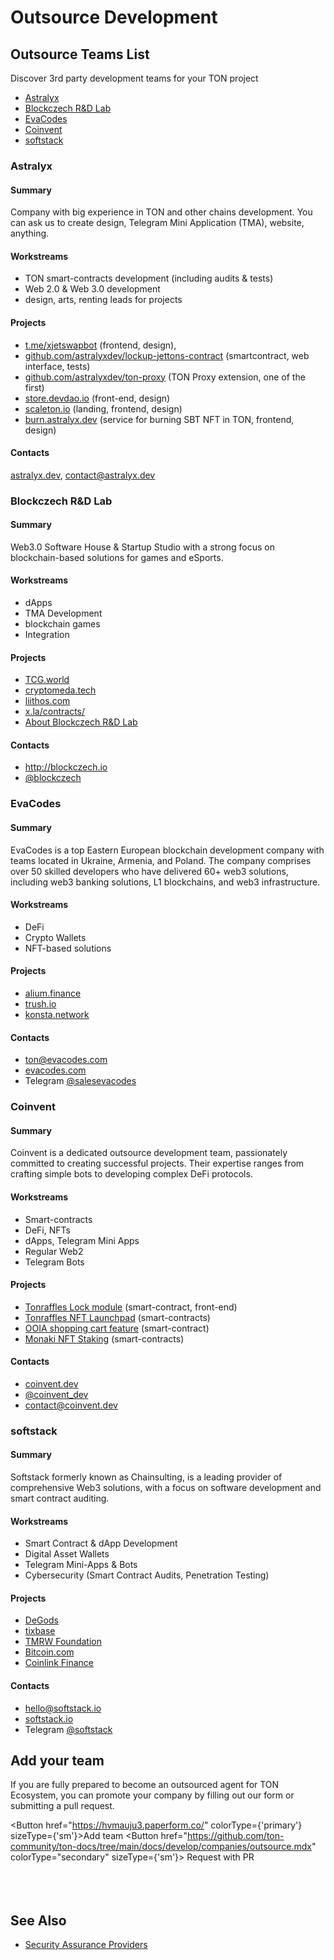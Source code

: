 
# Outsource Development

## Outsource Teams List

Discover 3rd party development teams for your TON project

- [Astralyx](#astralyx)
- [Blockczech R&D Lab](#blockczech-rd-lab)
- [EvaCodes](#evacodes)
- [Coinvent](#coinvent)
- [softstack](#softstack)

### Astralyx

#### Summary

Company with big experience in TON and other chains development. You can ask us to create design, Telegram Mini Application (TMA), website, anything.

#### Workstreams

- TON smart-contracts development (including audits & tests)
- Web 2.0 & Web 3.0 development
- design, arts, renting leads for projects

#### Projects

- [t.me/xjetswapbot](http://t.me/xjetswapbot) (frontend, design),
- [github.com/astralyxdev/lockup-jettons-contract](http://github.com/astralyxdev/lockup-jettons-contract) (smartcontract, web interface, tests)
- [github.com/astralyxdev/ton-proxy](http://github.com/astralyxdev/ton-proxy) (TON Proxy extension, one of the first)
- [store.devdao.io](http://store.devdao.io) (front-end, design)
- [scaleton.io](http://scaleton.io) (landing, frontend, design)
- [burn.astralyx.dev](http://burn.astralyx.dev) (service for burning SBT NFT in TON, frontend, design)

#### Contacts

[astralyx.dev](http://astralyx.dev), contact@astralyx.dev

### Blockczech R&D Lab

#### Summary

Web3.0 Software House & Startup Studio with a strong focus on blockchain-based solutions for games and eSports.

#### Workstreams

- dApps 
- TMA Development
- blockchain games
- Integration

#### Projects

- [TCG.world](http://TCG.world) 
- [cryptomeda.tech ](http://cryptomeda.tech)
- [liithos.com](http://liithos.com) 
- [x.la/contracts/](http://x.la/contracts/)
- [About Blockczech R&D Lab](https://docs.google.com/presentation/d/1htMH1ihm31wQSn08ZziFfK6NpbPSHA3M/edit?usp=sharing&ouid=105247529013711719883&rtpof=true&sd=true)

#### Contacts

- http://blockczech.io
- [@blockczech](https://t.me/blockczech)

### EvaCodes

#### Summary

EvaCodes is a top Eastern European blockchain development company with teams located in Ukraine, Armenia, and Poland. The company comprises over 50 skilled developers who have delivered 60+ web3 solutions, including web3 banking solutions, L1 blockchains, and web3 infrastructure.

#### Workstreams

- DeFi
- Crypto Wallets
- NFT-based solutions

#### Projects

- [alium.finance](https://alium.finance/)
- [trush.io](https://trush.io/)
- [konsta.network](https://konsta.network/)

#### Contacts

- ton@evacodes.com
- [evacodes.com](https://evacodes.com/)
- Telegram [@salesevacodes](https://t.me/salesevacodes)

### Coinvent

#### Summary

Coinvent is a dedicated outsource development team, passionately committed to creating successful projects. Their expertise ranges from crafting simple bots to developing complex DeFi protocols.

#### Workstreams

- Smart-contracts
- DeFi, NFTs
- dApps, Telegram Mini Apps
- Regular Web2
- Telegram Bots

#### Projects

- [Tonraffles Lock module](https://tonraffles.app/lock) (smart-contract, front-end)
- [Tonraffles NFT Launchpad](https://tonraffles.app/nft/launchpad) (smart-contracts)
- [OOIA shopping cart feature](https://testnet.ooia.art/) (smart-contract)
- [Monaki NFT Staking](https://www.monaki.life/) (smart-contracts)

#### Contacts

- [coinvent.dev](https://coinvent.dev)
- [@coinvent_dev](https://t.me/coinvent_dev)
- contact@coinvent.dev

### softstack

#### Summary

Softstack formerly known as Chainsulting, is a leading provider of comprehensive Web3 solutions, with a focus on software development and smart contract auditing. 

#### Workstreams

- Smart Contract & dApp Development 
- Digital Asset Wallets
- Telegram Mini-Apps & Bots
- Cybersecurity (Smart Contract Audits, Penetration Testing)

#### Projects

- [DeGods](https://degods.com)
- [tixbase](https://tixbase.com)
- [TMRW Foundation](https://tmrw.com)
- [Bitcoin.com](https://bitcoin.com)
- [Coinlink Finance](https://coinlink.finance)

#### Contacts

- hello@softstack.io
- [softstack.io](https://softstack.io/)
- Telegram [@softstack](https://t.me/softstack)

## Add your team

If you are fully prepared to become an outsourced agent for TON Ecosystem, you can promote your company by filling out our form or submitting a pull request.

<Button href="https://hvmauju3.paperform.co/" colorType={'primary'} sizeType={'sm'}>Add team</Button>
<Button href="https://github.com/ton-community/ton-docs/tree/main/docs/develop/companies/outsource.mdx"
        colorType="secondary" sizeType={'sm'}>
  Request with PR
</Button>
<br></br><br></br>

## See Also

- [Security Assurance Providers](/develop/companies/auditors)
